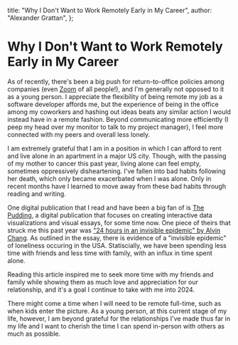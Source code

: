   title: "Why I Don't Want to Work Remotely Early in My Career",
  author: "Alexander Grattan",
};

# Why I Don't Want to Work Remotely Early in My Career

As of recently, there's been a big push for return-to-office policies among companies (even [Zoom](https://www.washingtonpost.com/technology/2023/10/05/zoom-return-to-office-hybrid-remote-work/) of all people!), and I'm generally not opposed to it as a young person. I appreciate the flexibility of being remote my job as a software developer affords me, but the experience of being in the office among my coworkers and hashing out ideas beats any similar action I would instead have in a remote fashion. Beyond communicating more efficiently (I peep my head over my monitor to talk to my project manager), I feel more connected with my peers and overall less lonely.

I am extremely grateful that I am in a position in which I can afford to rent and live alone in an apartment in a major US city. Though, with the passing of my mother to cancer this past year, living alone can feel empty, sometimes oppressively disheartening. I've fallen into bad habits following her death, which only became exacerbated when I was alone. Only in recent months have I learned to move away from these bad habits through reading and writing.

One digital publication that I read and have been a big fan of is [The Pudding](https://pudding.cool/), a digital publication that focuses on creating interactive data visualizations and visual essays, for some time now. One piece of theirs that struck me this past year was ["24 hours in an invisible epidemic" by Alvin Chang](https://pudding.cool/2023/09/invisible-epidemic/). As outlined in the essay, there is evidence of a "invisible epidemic" of loneliness occuring in the USA. Statiscially, we have been spending less time with friends and less time with family, with an influx in time spent alone.

Reading this article inspired me to seek more time with my friends and family while showing them as much love and appreciation for our relationship, and it's a goal I continue to take with me into 2024.

There might come a time when I will need to be remote full-time, such as when kids enter the picture. As a young person, at this current stage of my life, however, I am beyond grateful for the relationships I've made thus far in my life and I want to cherish the time I can spend in-person with others as much as possible.
